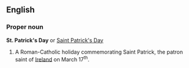 ==English==

===Proper noun===
'''St. Patrick's Day'''  or [[Saint Patrick's Day]]
# A Roman-Catholic holiday commemorating Saint Patrick, the patron saint of [[Ireland]] on March 17<sup>th</sup>.

{{wikipedia}}
